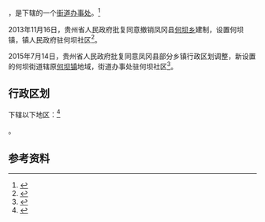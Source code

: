 {{中国乡级行政区|52/03/27/200/000}}

'''{{PAGENAMEBASE}}'''，是{{PRC admin/fullname|52/03/27/200/000|3}}下辖的一个[[街道办事处|街道办事处]]。<ref>{{PRC admin/ref sgc|{{PRC admin/parent|52/03/27/200/000}}}}</ref>

2013年11月16日，贵州省人民政府批复同意撤销凤冈县[[何坝乡|何坝乡]]建制，设置何坝镇，镇人民政府驻何坝社区<ref>{{Cite web |url=http://www.gzgov.gov.cn/xxgk/zfxxgkpt/szfxxgkml/ztfl/mzfpjz/201701/t20170106_684578.html |title=省人民政府关于同意凤冈县天桥乡何坝乡新建乡王寨乡撤乡设镇的批复（黔府函〔2013〕238号） |accessdate=2017-09-02 |archive-date=2017-09-02 |archive-url=https://web.archive.org/web/20170902180228/http://www.gzgov.gov.cn/xxgk/zfxxgkpt/szfxxgkml/ztfl/mzfpjz/201701/t20170106_684578.html |dead-url=no }}</ref>。

2015年7月14日，贵州省人民政府批复同意凤冈县部分乡镇行政区划调整，新设置的何坝街道辖原[[何坝镇|何坝镇]]地域，街道办事处驻何坝社区<ref>{{Cite web |url=http://www.gzgov.gov.cn/xxgk/newsgk/201507/t20150723_321171.html |title=省人民政府关于同意凤冈县部分乡镇行政区划调整的批复（黔府函〔2015〕160号） |accessdate=2017-09-02 |archive-date=2017-09-02 |archive-url=https://web.archive.org/web/20170902145222/http://www.gzgov.gov.cn/xxgk/newsgk/201507/t20150723_321171.html |dead-url=no }}</ref>。

== 行政区划 ==

{{PAGENAMEBASE}}下辖以下地区：<ref>{{PRC admin/ref sgc|52/03/27/200/000}}</ref>

{{PRC admin/children|52/03/27/200/000}}。

== 参考资料 ==

{{reflist}}

{{行政区划小作品}}
{{PRC admin/navcat|52/03/27/200/000}}